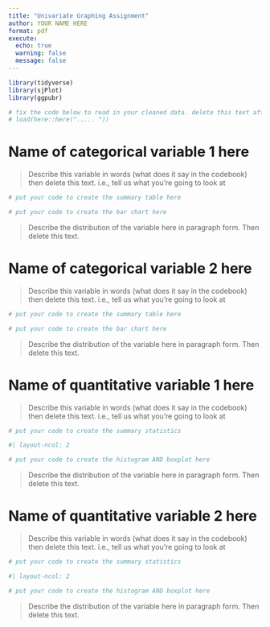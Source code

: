 ```yaml
---
title: "Univariate Graphing Assignment"
author: YOUR NAME HERE
format: pdf
execute:
  echo: true
  warning: false
  message: false
---
```



```r
library(tidyverse)
library(sjPlot)
library(ggpubr)

# fix the code below to read in your cleaned data. delete this text afterward.
# load(here::here("..... ")) 
```


# Name of categorical variable 1 here
> Describe this variable in words (what does it say in the codebook) then delete this text. i.e., tell us what you're going to look at

```r
# put your code to create the summary table here
```

```r
# put your code to create the bar chart here
```

> Describe the distribution of the variable here in paragraph form. Then delete this text. 


# Name of categorical variable 2 here
> Describe this variable in words (what does it say in the codebook) then delete this text. i.e., tell us what you're going to look at

```r
# put your code to create the summary table here
```

```r
# put your code to create the bar chart here
```

> Describe the distribution of the variable here in paragraph form. Then delete this text. 


# Name of quantitative variable 1 here

> Describe this variable in words (what does it say in the codebook) then delete this text. i.e., tell us what you're going to look at

```r
# put your code to create the summary statistics
```

```r
#| layout-ncol: 2

# put your code to create the histogram AND boxplot here
```

> Describe the distribution of the variable here in paragraph form. Then delete this text. 




# Name of quantitative variable 2 here
> Describe this variable in words (what does it say in the codebook) then delete this text. i.e., tell us what you're going to look at


```r
# put your code to create the summary statistics
```

```r
#| layout-ncol: 2

# put your code to create the histogram AND boxplot here
```

> Describe the distribution of the variable here in paragraph form. Then delete this text. 

